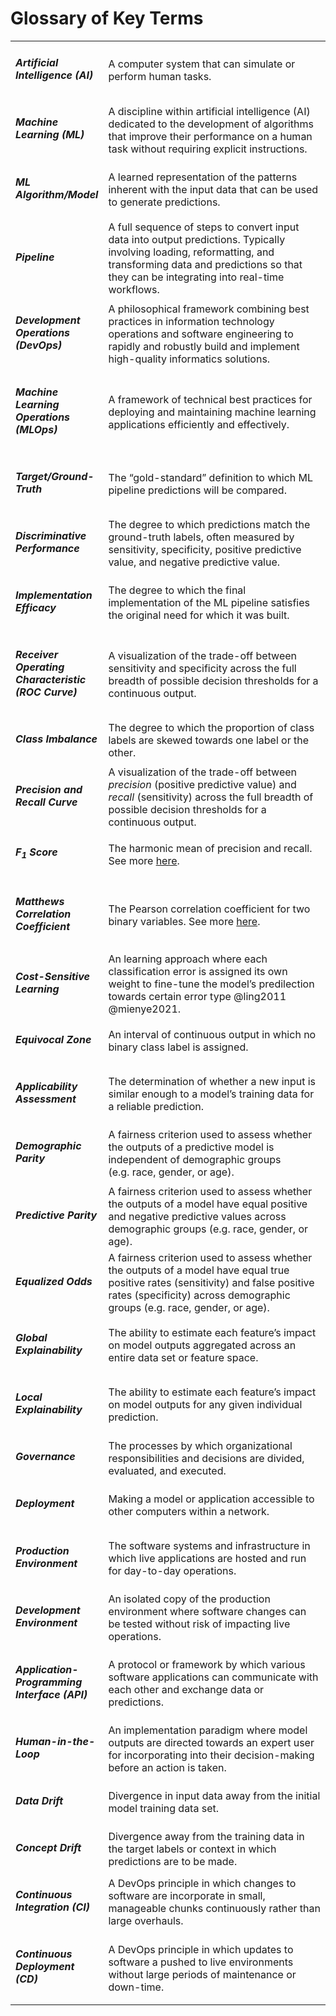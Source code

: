 # Glossary of Key Terms {#sec-glossary .unnumbered}

+:----------------------------------------------------------+:-------------------------------------------------------------------------------------------------------------------------------------------------------------------------------------------------------------------+
| ##### ***Artificial Intelligence (AI)***                  | A computer system that can simulate or perform human tasks.                                                                                                                                                        |
+-----------------------------------------------------------+--------------------------------------------------------------------------------------------------------------------------------------------------------------------------------------------------------------------+
| ##### ***Machine Learning (ML)***                         | A discipline within artificial intelligence (AI) dedicated to the development of algorithms that improve their performance on a human task without requiring explicit instructions.                                |
+-----------------------------------------------------------+--------------------------------------------------------------------------------------------------------------------------------------------------------------------------------------------------------------------+
| ##### ***ML Algorithm/Model***                            | A learned representation of the patterns inherent with the input data that can be used to generate predictions.                                                                                                    |
+-----------------------------------------------------------+--------------------------------------------------------------------------------------------------------------------------------------------------------------------------------------------------------------------+
| ##### ***Pipeline***                                      | A full sequence of steps to convert input data into output predictions. Typically involving loading, reformatting, and transforming data and predictions so that they can be integrating into real-time workflows. |
+-----------------------------------------------------------+--------------------------------------------------------------------------------------------------------------------------------------------------------------------------------------------------------------------+
| ##### ***Development Operations (DevOps)***               | A philosophical framework combining best practices in information technology operations and software engineering to rapidly and robustly build and implement high-quality informatics solutions.                   |
+-----------------------------------------------------------+--------------------------------------------------------------------------------------------------------------------------------------------------------------------------------------------------------------------+
| ##### ***Machine Learning Operations (MLOps)***           | A framework of technical best practices for deploying and maintaining machine learning applications efficiently and effectively.                                                                                   |
+-----------------------------------------------------------+--------------------------------------------------------------------------------------------------------------------------------------------------------------------------------------------------------------------+
| ##### ***Target/Ground-Truth***                           | The "gold-standard" definition to which ML pipeline predictions will be compared.                                                                                                                                  |
+-----------------------------------------------------------+--------------------------------------------------------------------------------------------------------------------------------------------------------------------------------------------------------------------+
| ##### ***Discriminative Performance***                    | The degree to which predictions match the ground-truth labels, often measured by sensitivity, specificity, positive predictive value, and negative predictive value.                                               |
+-----------------------------------------------------------+--------------------------------------------------------------------------------------------------------------------------------------------------------------------------------------------------------------------+
| ##### ***Implementation Efficacy***                       | The degree to which the final implementation of the ML pipeline satisfies the original need for which it was built.                                                                                                |
+-----------------------------------------------------------+--------------------------------------------------------------------------------------------------------------------------------------------------------------------------------------------------------------------+
| ##### ***Receiver Operating Characteristic (ROC Curve)*** | A visualization of the trade-off between sensitivity and specificity across the full breadth of possible decision thresholds for a continuous output.                                                              |
+-----------------------------------------------------------+--------------------------------------------------------------------------------------------------------------------------------------------------------------------------------------------------------------------+
| ##### ***Class Imbalance***                               | The degree to which the proportion of class labels are skewed towards one label or the other.                                                                                                                      |
+-----------------------------------------------------------+--------------------------------------------------------------------------------------------------------------------------------------------------------------------------------------------------------------------+
| ##### ***Precision and Recall Curve***                    | A visualization of the trade-off between *precision* (positive predictive value) and *recall* (sensitivity) across the full breadth of possible decision thresholds for a continuous output.                       |
+-----------------------------------------------------------+--------------------------------------------------------------------------------------------------------------------------------------------------------------------------------------------------------------------+
| ##### ***F~1~ Score***                                    | The harmonic mean of precision and recall. See more [here](https://en.wikipedia.org/wiki/F-score).                                                                                                                 |
+-----------------------------------------------------------+--------------------------------------------------------------------------------------------------------------------------------------------------------------------------------------------------------------------+
| ##### ***Matthews Correlation Coefficient***              | The Pearson correlation coefficient for two binary variables. See more [here](https://en.wikipedia.org/wiki/Phi_coefficient).                                                                                      |
+-----------------------------------------------------------+--------------------------------------------------------------------------------------------------------------------------------------------------------------------------------------------------------------------+
| ##### ***Cost-Sensitive Learning***                       | An learning approach where each classification error is assigned its own weight to fine-tune the model's predilection towards certain error type @ling2011 @mienye2021.                                            |
+-----------------------------------------------------------+--------------------------------------------------------------------------------------------------------------------------------------------------------------------------------------------------------------------+
| ##### ***Equivocal Zone***                                | An interval of continuous output in which no binary class label is assigned.                                                                                                                                       |
+-----------------------------------------------------------+--------------------------------------------------------------------------------------------------------------------------------------------------------------------------------------------------------------------+
| ##### ***Applicability Assessment***                      | The determination of whether a new input is similar enough to a model's training data for a reliable prediction.                                                                                                   |
+-----------------------------------------------------------+--------------------------------------------------------------------------------------------------------------------------------------------------------------------------------------------------------------------+
| ##### ***Demographic Parity***                            | A fairness criterion used to assess whether the outputs of a predictive model is independent of demographic groups (e.g. race, gender, or age).                                                                    |
+-----------------------------------------------------------+--------------------------------------------------------------------------------------------------------------------------------------------------------------------------------------------------------------------+
| ##### ***Predictive Parity***                             | A fairness criterion used to assess whether the outputs of a model have equal positive and negative predictive values across demographic groups (e.g. race, gender, or age).                                       |
+-----------------------------------------------------------+--------------------------------------------------------------------------------------------------------------------------------------------------------------------------------------------------------------------+
| ##### ***Equalized Odds***                                | A fairness criterion used to assess whether the outputs of a model have equal true positive rates (sensitivity) and false positive rates (specificity) across demographic groups (e.g. race, gender, or age).      |
+-----------------------------------------------------------+--------------------------------------------------------------------------------------------------------------------------------------------------------------------------------------------------------------------+
| ##### ***Global Explainability***                         | The ability to estimate each feature's impact on model outputs aggregated across an entire data set or feature space.                                                                                              |
+-----------------------------------------------------------+--------------------------------------------------------------------------------------------------------------------------------------------------------------------------------------------------------------------+
| ##### ***Local Explainability***                          | The ability to estimate each feature's impact on model outputs for any given individual prediction.                                                                                                                |
+-----------------------------------------------------------+--------------------------------------------------------------------------------------------------------------------------------------------------------------------------------------------------------------------+
| ##### ***Governance***                                    | The processes by which organizational responsibilities and decisions are divided, evaluated, and executed.                                                                                                         |
+-----------------------------------------------------------+--------------------------------------------------------------------------------------------------------------------------------------------------------------------------------------------------------------------+
| ##### ***Deployment***                                    | Making a model or application accessible to other computers within a network.                                                                                                                                      |
+-----------------------------------------------------------+--------------------------------------------------------------------------------------------------------------------------------------------------------------------------------------------------------------------+
| ##### ***Production Environment***                        | The software systems and infrastructure in which live applications are hosted and run for day-to-day operations.                                                                                                   |
+-----------------------------------------------------------+--------------------------------------------------------------------------------------------------------------------------------------------------------------------------------------------------------------------+
| ##### ***Development Environment***                       | An isolated copy of the production environment where software changes can be tested without risk of impacting live operations.                                                                                     |
+-----------------------------------------------------------+--------------------------------------------------------------------------------------------------------------------------------------------------------------------------------------------------------------------+
| ##### ***Application-Programming Interface (API)***       | A protocol or framework by which various software applications can communicate with each other and exchange data or predictions.                                                                                   |
+-----------------------------------------------------------+--------------------------------------------------------------------------------------------------------------------------------------------------------------------------------------------------------------------+
| ##### ***Human-in-the-Loop***                             | An implementation paradigm where model outputs are directed towards an expert user for incorporating into their decision-making before an action is taken.                                                         |
+-----------------------------------------------------------+--------------------------------------------------------------------------------------------------------------------------------------------------------------------------------------------------------------------+
| ##### ***Data Drift***                                    | Divergence in input data away from the initial model training data set.                                                                                                                                            |
+-----------------------------------------------------------+--------------------------------------------------------------------------------------------------------------------------------------------------------------------------------------------------------------------+
| ##### ***Concept Drift***                                 | Divergence away from the training data in the target labels or context in which predictions are to be made.                                                                                                        |
+-----------------------------------------------------------+--------------------------------------------------------------------------------------------------------------------------------------------------------------------------------------------------------------------+
| ##### ***Continuous Integration (CI)***                   | A DevOps principle in which changes to software are incorporate in small, manageable chunks continuously rather than large overhauls.                                                                              |
+-----------------------------------------------------------+--------------------------------------------------------------------------------------------------------------------------------------------------------------------------------------------------------------------+
| ##### ***Continuous Deployment (CD)***                    | A DevOps principle in which updates to software a pushed to live environments without large periods of maintenance or down-time.                                                                                   |
+-----------------------------------------------------------+--------------------------------------------------------------------------------------------------------------------------------------------------------------------------------------------------------------------+
